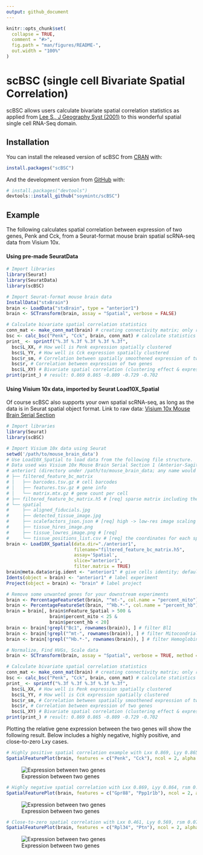 ```yaml
---
output: github_document
---
```


<!-- README.md is generated from README.Rmd. Please edit that file -->

```r
knitr::opts_chunk$set(
  collapse = TRUE,
  comment = "#>",
  fig.path = "man/figures/README-",
  out.width = "100%"
)
```

# scBSC (single cell Bivariate Spatial Correlation)

<!-- badges: start -->
<!-- badges: end -->

scBSC allows users calculate bivariate spatial correlation statistics as applied from [Lee S., J Geography Syst (2001)](https://link.springer.com/article/10.1007/s101090100064) to this wonderful spatial single cell RNA-Seq domain. 

## Installation

You can install the released version of scBSC from [CRAN](https://CRAN.R-project.org) with:

``` r
install.packages("scBSC")
```

And the development version from [GitHub](https://github.com/) with:

``` r
# install.packages("devtools")
devtools::install_github("soymintc/scBSC")
```
## Example

The following calculates spatial correlation between expression of two genes, Penk and Cck, from a Seurat-format mouse brain spatial scRNA-seq data from Visium 10x.

#### Using pre-made SeuratData

```R
# Import libraries
library(Seurat)
library(SeuratData)
library(scBSC)

# Import Seurat-format mouse brain data
InstallData("stxBrain")
brain <- LoadData("stxBrain", type = "anterior1")
brain <- SCTransform(brain, assay = "Spatial", verbose = FALSE)

# Calculate bivariate spatial correlation statistics
conn_mat <- make_conn_mat(brain) # creating connectivity matrix; only required once per dataset
bsc <- calc_bsc("Penk", "Cck", brain, conn_mat) # calculate statistics for any pair of genes in the data
print_ <- sprintf("%.3f %.3f %.3f %.3f %.3f",
  bsc$L_XX, # How well is Penk expression spatially clustered
  bsc$L_YY, # How well is Cck expression spatially clustered
  bsc$r_sm, # Correlation between spatially smoothened expression of two genes
  bsc$r, # Correlation between expression of two genes
  bsc$L_XY) # Bivariate spatial correlation (clustering effect & expression correlation)
print(print_) # result: 0.869 0.865 -0.809 -0.729 -0.702
```
#### Using Visium 10x data, imported by Seurat Load10X_Spatial
Of course scBSC also supports your own spatial scRNA-seq, as long as the data is in Seurat spatial object format.
Link to raw data: [Visium 10x Mouse Brain Serial Section](https://support.10xgenomics.com/spatial-gene-expression/datasets/1.1.0/V1_Mouse_Brain_Sagittal_Anterior)
```R
# Import libraries
library(Seurat)
library(scBSC)

# Import Visium 10x data using Seurat
setwd('/path/to/mouse_brain_data')
# Use Load10X_Spatial to load data from the following file structure.
# Data used was Visium 10x Mouse Brain Serial Section 1 (Anterior-Sagittal)
# anterior1 (directory under /path/to/mouse_brain_data; any name would suffice)
# ├── filtered_feature_bc_matrix
# │   ├── barcodes.tsv.gz # cell barcodes
# │   ├── features.tsv.gz # gene info
# │   └── matrix.mtx.gz # gene count per cell
# ├── filtered_feature_bc_matrix.h5 # [req] sparse matrix including the info above
# └── spatial
#     ├── aligned_fiducials.jpg
#     ├── detected_tissue_image.jpg
#     ├── scalefactors_json.json # [req] high -> low-res image scaling info
#     ├── tissue_hires_image.png
#     ├── tissue_lowres_image.png # [req] 
#     └── tissue_positions_list.csv # [req] the coordinates for each spot
brain <- Load10X_Spatial(data.dir="./anterior1",
                         filename="filtered_feature_bc_matrix.h5",
                         assay='Spatial',
                         slice="anterior1",
                         filter.matrix = TRUE)
brain@meta.data$orig.ident <- "anterior1" # give cells identity; default: SeuratProject
Idents(object = brain) <- "anterior1" # label experiment
Project(object = brain) <- "brain" # label project

# Remove some unwanted genes for your downstream experiments
brain <- PercentageFeatureSet(brain, "^mt-", col.name = "percent_mito")
brain <- PercentageFeatureSet(brain, "^Hb.*-", col.name = "percent_hb")
brain = brain[, brain$nFeature_Spatial > 500 &
                brain$percent_mito < 25 &
                brain$percent_hb < 20]
brain <- brain[!grepl("Bc1", rownames(brain)), ] # filter Bl1
brain <- brain[!grepl("^mt-", rownames(brain)), ] # filter Mitocondrial
brain <- brain[!grepl("^Hb.*-", rownames(brain)), ] # filter Hemoglobin gene (optional if Hb genes needed)

# Normalize, Find HVGs, Scale data
brain <- SCTransform(brain, assay = "Spatial", verbose = TRUE, method = "poisson")

# Calculate bivariate spatial correlation statistics
conn_mat <- make_conn_mat(brain) # creating connectivity matrix; only required once per dataset
bsc <- calc_bsc("Penk", "Cck", brain, conn_mat) # calculate statistics for any pair of genes in the data
print_ <- sprintf("%.3f %.3f %.3f %.3f %.3f",
  bsc$L_XX, # How well is Penk expression spatially clustered
  bsc$L_YY, # How well is Cck expression spatially clustered
  bsc$r_sm, # Correlation between spatially smoothened expression of two genes
  bsc$r, # Correlation between expression of two genes
  bsc$L_XY) # Bivariate spatial correlation (clustering effect & expression correlation)
print(print_) # result: 0.869 0.865 -0.809 -0.729 -0.702
```
Plotting the relative gene expression between the two genes will show the following result.
Below includes a highly negative, highly positive, and close-to-zero Lxy cases.
```r
# Highly positive spatial correlation example with Lxx 0.869, Lyy 0.865, rsm -0.809, r -0.729, Lxy -0.702
SpatialFeaturePlot(brain, features = c("Penk", "Cck"), ncol = 2, alpha = c(0.1, 1), max.cutoff = 5)
```
![Expression between two genes](man/figures/README-1.png?raw=true "Highly positive spatial correlation")

```r
# Highly negative spatial correlation with Lxx 0.869, Lyy 0.864, rsm 0.936, r 0.855, Lxy 0.813
SpatialFeaturePlot(brain, features = c("Gpr88", "Ppp1r1b"), ncol = 2, alpha = c(0.1, 1), max.cutoff = 5)
```
![Expression between two genes](man/figures/README-2.png?raw=true "Highly negative spatial correlation")

```r
# Close-to-zero spatial correlation with Lxx 0.461, Lyy 0.569, rsm 0.075, r 0.059, Lxy 0.038
SpatialFeaturePlot(brain, features = c("Rpl34", "Ptn"), ncol = 2, alpha = c(0.1, 1), max.cutoff = 5)
```
![Expression between two genes](man/figures/README-3.png?raw=true "Close-to-zero spatial correlation")

